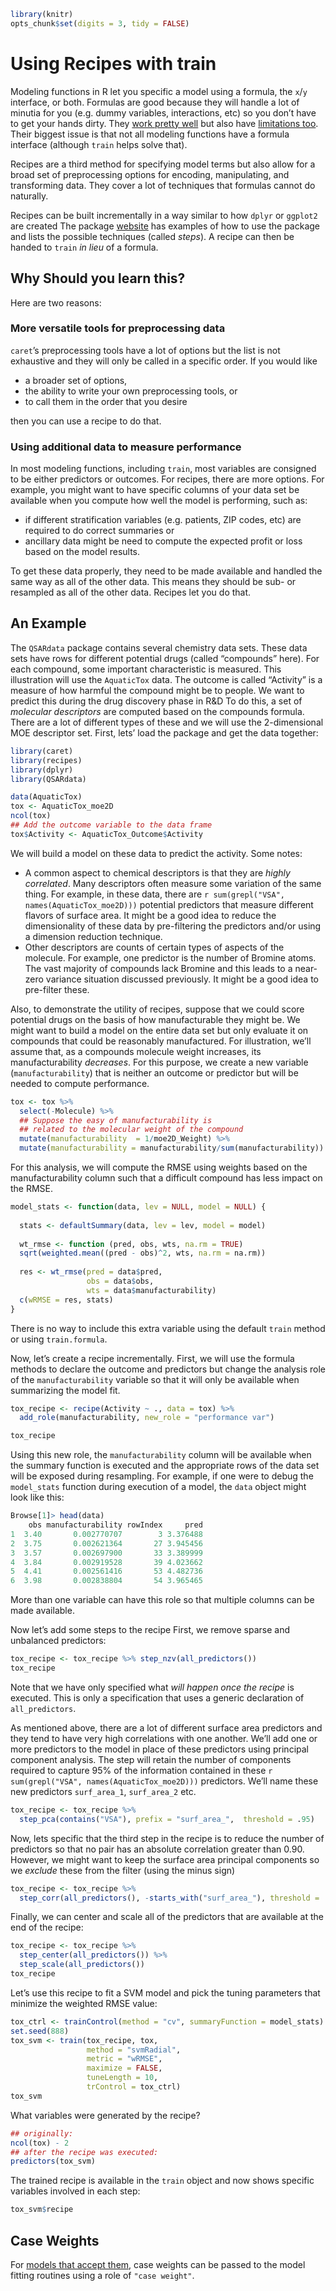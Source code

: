 ```r
library(knitr)
opts_chunk$set(digits = 3, tidy = FALSE)
```


# Using Recipes with train

Modeling functions in R let you specific a model using a formula, the `x`/`y` interface, or both. Formulas are good because they will handle a lot of minutia for you (e.g. dummy variables, interactions, etc) so you don't have to get your hands dirty. They [work pretty well](https://rviews.rstudio.com/2017/02/01/the-r-formula-method-the-good-parts/) but also have [limitations too](https://rviews.rstudio.com/2017/03/01/the-r-formula-method-the-bad-parts/). Their biggest issue is that not all modeling functions have a formula interface (although `train` helps solve that). 

Recipes are a third method for specifying model terms but also allow for a broad set of preprocessing options for encoding, manipulating, and transforming data. They cover a lot of techniques that formulas cannot do naturally. 

Recipes can be built incrementally in a way similar to how `dplyr` or `ggplot2` are created The package [website](https://topepo.github.io/recipes/) has examples of how to use the package and lists the possible techniques (called _steps_). A recipe can then be handed to `train` _in lieu_ of a formula. 

## Why Should you learn this? 

Here are two reasons:

### More versatile tools for preprocessing data

`caret`'s preprocessing tools have a lot of options but the list is not exhaustive and they will only be called in a specific order. If you would like 

- a broader set of options,
- the ability to write your own preprocessing tools, or 
- to call them in the order that you desire

then you can use a recipe to do that.  

### Using additional data to measure performance

In most modeling functions, including `train`, most variables are consigned to be either predictors or outcomes. For recipes, there are more options. For example, you might want to have specific columns of your data set be available when you compute how well the model is performing, such as:

- if different stratification variables (e.g. patients, ZIP codes, etc) are required to do correct summaries or
- ancillary data might be need to compute the expected profit or loss based on the model results.  

To get these data properly, they need to be made available and handled the same way as all of the other data. This means they should be sub- or resampled as all of the other data. Recipes let you do that. 


## An Example

The `QSARdata` package contains several chemistry data sets. These data sets have rows for different potential drugs (called "compounds" here). For each compound, some important characteristic is measured. This illustration will use the `AquaticTox` data. The outcome is called "Activity" is a measure of how harmful the compound might be to people. We want to predict this during the drug discovery phase in R&D To do this, a set of _molecular descriptors_ are computed based on the compounds formula. There are a lot of different types of these and we will use the 2-dimensional MOE descriptor set. First, lets' load the package and get the data together:

```r
library(caret)
library(recipes)
library(dplyr)
library(QSARdata)

data(AquaticTox)
tox <- AquaticTox_moe2D
ncol(tox)
## Add the outcome variable to the data frame
tox$Activity <- AquaticTox_Outcome$Activity
```

We will build a model on these data to predict the activity. Some notes:

 - A common aspect to chemical descriptors is that they are _highly correlated_. Many descriptors often measure some variation of the same thing. For example, in these data, there are `r sum(grepl("VSA", names(AquaticTox_moe2D)))` potential predictors that measure different flavors of surface area. It might be a good idea to reduce the dimensionality of these data by pre-filtering the predictors and/or using a dimension reduction technique. 
 - Other descriptors are counts of certain types of aspects of the molecule. For example, one predictor is the number of Bromine atoms. The vast majority of compounds lack Bromine and this leads to a near-zero variance situation discussed previously. It might be a good idea to pre-filter these. 

Also, to demonstrate the utility of recipes, suppose that we could score potential drugs on the basis of how manufacturable they might be. We might want to build a model on the entire data set but only evaluate it on compounds that could be reasonably manufactured. For illustration, we'll assume that, as a compounds molecule weight increases, its manufacturability _decreases_. For this purpose, we create a new variable (`manufacturability`) that is neither an outcome or predictor but will be needed to compute performance. 

```r
tox <- tox %>%
  select(-Molecule) %>%
  ## Suppose the easy of manufacturability is 
  ## related to the molecular weight of the compound
  mutate(manufacturability  = 1/moe2D_Weight) %>%
  mutate(manufacturability = manufacturability/sum(manufacturability))
```

For this analysis, we will compute the RMSE using weights based on the manufacturability column such that a difficult compound has less impact on the RMSE. 

```r
model_stats <- function(data, lev = NULL, model = NULL) {
  
  stats <- defaultSummary(data, lev = lev, model = model)
  
  wt_rmse <- function (pred, obs, wts, na.rm = TRUE) 
  sqrt(weighted.mean((pred - obs)^2, wts, na.rm = na.rm))
  
  res <- wt_rmse(pred = data$pred,
                 obs = data$obs, 
                 wts = data$manufacturability)
  c(wRMSE = res, stats)
}
```

There is no way to include this extra variable using the default `train` method or using `train.formula`. 

Now, let's create a recipe incrementally. First, we will use the formula methods to declare the outcome and predictors but change the analysis role of the `manufacturability` variable so that it will only be available when summarizing the model fit.

```r
tox_recipe <- recipe(Activity ~ ., data = tox) %>%
  add_role(manufacturability, new_role = "performance var")

tox_recipe
```

Using this new role, the `manufacturability` column will be available when the summary function is executed and the appropriate rows of the data set will be exposed during resampling. For example, if one were to debug the `model_stats` function during execution of a model, the `data` object might look like this:
```r
Browse[1]> head(data)
    obs manufacturability rowIndex     pred
1  3.40       0.002770707        3 3.376488
2  3.75       0.002621364       27 3.945456
3  3.57       0.002697900       33 3.389999
4  3.84       0.002919528       39 4.023662
5  4.41       0.002561416       53 4.482736
6  3.98       0.002838804       54 3.965465
```
More than one variable can have this role so that multiple columns can be made available. 

Now let's add some steps to the recipe First, we remove sparse and unbalanced predictors: 

```r
tox_recipe <- tox_recipe %>% step_nzv(all_predictors())
tox_recipe
```

Note that we have only specified what _will happen once the recipe_ is executed. This is only a specification that uses a generic declaration of `all_predictors`. 

As mentioned above, there are a lot of different surface area predictors and they tend to have very high correlations with one another. We'll add one or more predictors to the model in place of these predictors using principal component analysis. The step will retain the number of components required to capture 95% of the information contained in these `r sum(grepl("VSA", names(AquaticTox_moe2D)))` predictors. We'll name these new predictors `surf_area_1`, `surf_area_2` etc. 

```r
tox_recipe <- tox_recipe %>% 
  step_pca(contains("VSA"), prefix = "surf_area_",  threshold = .95) 
```

Now, lets specific that the third step in the recipe is to reduce the number of predictors so that no pair has an absolute correlation greater than 0.90. However, we might want to keep the surface area principal components so we _exclude_ these from the filter (using the minus sign)

```r
tox_recipe <- tox_recipe %>% 
  step_corr(all_predictors(), -starts_with("surf_area_"), threshold = .90)
```

Finally, we can center and scale all of the predictors that are available at the end of the recipe:

```r
tox_recipe <- tox_recipe %>% 
  step_center(all_predictors()) %>%
  step_scale(all_predictors())
tox_recipe
```

Let's use this recipe to fit a SVM model and pick the tuning parameters that minimize the weighted RMSE value:

```r
tox_ctrl <- trainControl(method = "cv", summaryFunction = model_stats)
set.seed(888)
tox_svm <- train(tox_recipe, tox,
                 method = "svmRadial", 
                 metric = "wRMSE",
                 maximize = FALSE,
                 tuneLength = 10,
                 trControl = tox_ctrl)
tox_svm
```

What variables were generated by the recipe? 

```r
## originally:
ncol(tox) - 2
## after the recipe was executed:
predictors(tox_svm)
```
The trained recipe is available in the `train` object and now shows specific variables involved in each step:
```r
tox_svm$recipe
```

## Case Weights

For [models that accept them](https://topepo.github.io/caret/train-models-by-tag.html#Accepts_Case_Weights), case weights can be passed to the model fitting routines using a role of `"case weight"`. 



